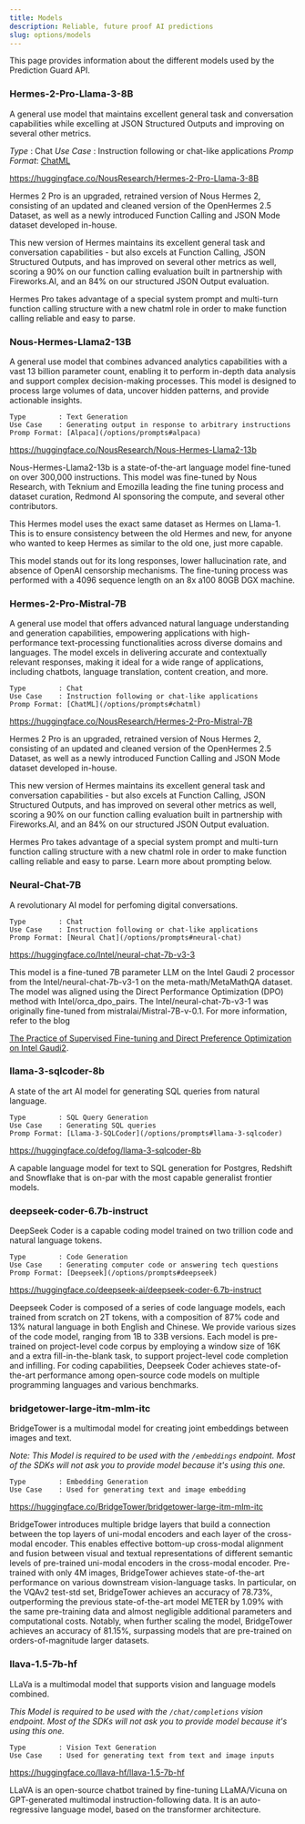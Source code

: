 ```yaml
---
title: Models
description: Reliable, future proof AI predictions
slug: options/models
---
```


This page provides information about the different models used by the Prediction
Guard API.

### Hermes-2-Pro-Llama-3-8B

A general use model that maintains excellent general task and conversation
capabilities while excelling at JSON Structured Outputs and improving on several
other metrics.

*Type* : Chat
*Use Case* : Instruction following or chat-like applications
*Promp Format*: [ChatML](/options/prompts#chatml)

https://huggingface.co/NousResearch/Hermes-2-Pro-Llama-3-8B

Hermes 2 Pro is an upgraded, retrained version of Nous Hermes 2, consisting of
an updated and cleaned version of the OpenHermes 2.5 Dataset, as well as a newly
introduced Function Calling and JSON Mode dataset developed in-house.

This new version of Hermes maintains its excellent general task and conversation
capabilities - but also excels at Function Calling, JSON Structured Outputs,
and has improved on several other metrics as well, scoring a 90% on our function
calling evaluation built in partnership with Fireworks.AI, and an 84% on our
structured JSON Output evaluation.

Hermes Pro takes advantage of a special system prompt and multi-turn function
calling structure with a new chatml role in order to make function calling
reliable and easy to parse.

### Nous-Hermes-Llama2-13B

A general use model that combines advanced analytics capabilities with a vast 13
billion parameter count, enabling it to perform in-depth data analysis and
support complex decision-making processes. This model is designed to process
large volumes of data, uncover hidden patterns, and provide actionable insights.

```
Type        : Text Generation
Use Case    : Generating output in response to arbitrary instructions
Promp Format: [Alpaca](/options/prompts#alpaca)
```

https://huggingface.co/NousResearch/Nous-Hermes-Llama2-13b

Nous-Hermes-Llama2-13b is a state-of-the-art language model fine-tuned on over
300,000 instructions. This model was fine-tuned by Nous Research, with Teknium
and Emozilla leading the fine tuning process and dataset curation, Redmond AI
sponsoring the compute, and several other contributors.

This Hermes model uses the exact same dataset as Hermes on Llama-1. This is to
ensure consistency between the old Hermes and new, for anyone who wanted to keep
Hermes as similar to the old one, just more capable.

This model stands out for its long responses, lower hallucination rate, and
absence of OpenAI censorship mechanisms. The fine-tuning process was performed
with a 4096 sequence length on an 8x a100 80GB DGX machine.

### Hermes-2-Pro-Mistral-7B

A general use model that offers advanced natural language understanding and
generation capabilities, empowering applications with high-performance
text-processing functionalities across diverse domains and languages. The model
excels in delivering accurate and contextually relevant responses, making it ideal
for a wide range of applications, including chatbots, language translation,
content creation, and more.

```
Type        : Chat
Use Case    : Instruction following or chat-like applications
Promp Format: [ChatML](/options/prompts#chatml)
```

https://huggingface.co/NousResearch/Hermes-2-Pro-Mistral-7B

Hermes 2 Pro is an upgraded, retrained version of Nous Hermes 2, consisting of
an updated and cleaned version of the OpenHermes 2.5 Dataset, as well as a newly
introduced Function Calling and JSON Mode dataset developed in-house.

This new version of Hermes maintains its excellent general task and conversation
capabilities - but also excels at Function Calling, JSON Structured Outputs, and
has improved on several other metrics as well, scoring a 90% on our function
calling evaluation built in partnership with Fireworks.AI, and an 84% on our
structured JSON Output evaluation.

Hermes Pro takes advantage of a special system prompt and multi-turn function
calling structure with a new chatml role in order to make function calling
reliable and easy to parse. Learn more about prompting below.

### Neural-Chat-7B

A revolutionary AI model for perfoming digital conversations.

```
Type        : Chat
Use Case    : Instruction following or chat-like applications
Promp Format: [Neural Chat](/options/prompts#neural-chat)
```

https://huggingface.co/Intel/neural-chat-7b-v3-3

This model is a fine-tuned 7B parameter LLM on the Intel Gaudi 2 processor from
the Intel/neural-chat-7b-v3-1 on the meta-math/MetaMathQA dataset. The model was
aligned using the Direct Performance Optimization (DPO) method with
Intel/orca_dpo_pairs. The Intel/neural-chat-7b-v3-1 was originally fine-tuned
from mistralai/Mistral-7B-v-0.1. For more information, refer to the blog

[The Practice of Supervised Fine-tuning and Direct Preference Optimization on Intel Gaudi2](https://medium.com/@NeuralCompressor/the-practice-of-supervised-finetuning-and-direct-preference-optimization-on-habana-gaudi2-a1197d8a3cd3).

### llama-3-sqlcoder-8b

A state of the art AI model for generating SQL queries from natural language.

```
Type        : SQL Query Generation
Use Case    : Generating SQL queries
Promp Format: [Llama-3-SQLCoder](/options/prompts#llama-3-sqlcoder)
```

https://huggingface.co/defog/llama-3-sqlcoder-8b

A capable language model for text to SQL generation for Postgres, Redshift and
Snowflake that is on-par with the most capable generalist frontier models.

### deepseek-coder-6.7b-instruct

DeepSeek Coder is a capable coding model trained on two trillion code and natural
language tokens.

```
Type        : Code Generation
Use Case    : Generating computer code or answering tech questions
Promp Format: [Deepseek](/options/prompts#deepseek)
```

https://huggingface.co/deepseek-ai/deepseek-coder-6.7b-instruct

Deepseek Coder is composed of a series of code language models, each trained
from scratch on 2T tokens, with a composition of 87% code and 13% natural
language in both English and Chinese. We provide various sizes of the code model,
ranging from 1B to 33B versions. Each model is pre-trained on project-level code
corpus by employing a window size of 16K and a extra fill-in-the-blank task, to
support project-level code completion and infilling. For coding capabilities,
Deepseek Coder achieves state-of-the-art performance among open-source code models
on multiple programming languages and various benchmarks.

### bridgetower-large-itm-mlm-itc

BridgeTower is a multimodal model for creating joint embeddings between images
and text.

_*Note: This Model is required to be used with the `/embeddings` endpoint. Most of the
SDKs will not ask you to provide model because it's using this one.*_

```
Type        : Embedding Generation
Use Case    : Used for generating text and image embedding
```

https://huggingface.co/BridgeTower/bridgetower-large-itm-mlm-itc

BridgeTower introduces multiple bridge layers that build a connection between
the top layers of uni-modal encoders and each layer of the cross-modal encoder.
This enables effective bottom-up cross-modal alignment and fusion between visual
and textual representations of different semantic levels of pre-trained uni-modal
encoders in the cross-modal encoder. Pre-trained with only 4M images, BridgeTower
achieves state-of-the-art performance on various downstream vision-language tasks.
In particular, on the VQAv2 test-std set, BridgeTower achieves an accuracy of
78.73%, outperforming the previous state-of-the-art model METER by 1.09% with
the same pre-training data and almost negligible additional parameters and
computational costs. Notably, when further scaling the model, BridgeTower
achieves an accuracy of 81.15%, surpassing models that are pre-trained on
orders-of-magnitude larger datasets.

### llava-1.5-7b-hf

LLaVa is a multimodal model that supports vision and language models combined.

_*This Model is required to be used with the `/chat/completions` vision endpoint.
Most of the SDKs will not ask you to provide model because it's using this one.*_

```
Type        : Vision Text Generation
Use Case    : Used for generating text from text and image inputs
```

https://huggingface.co/llava-hf/llava-1.5-7b-hf

LLaVA is an open-source chatbot trained by fine-tuning LLaMA/Vicuna on
GPT-generated multimodal instruction-following data. It is an auto-regressive
language model, based on the transformer architecture.